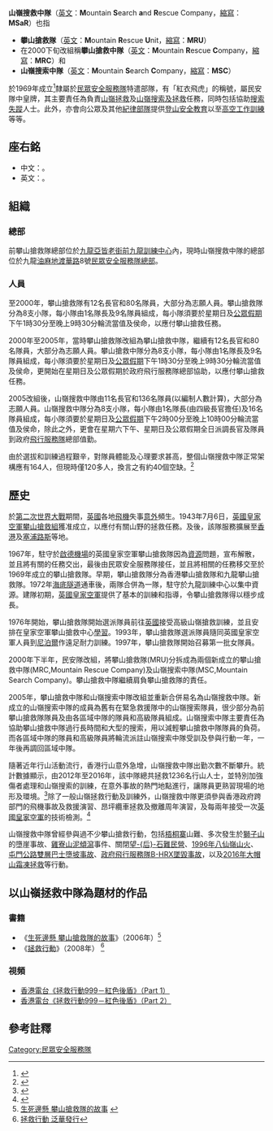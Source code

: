 {{更新|time=2019-02-07T13:50:12+00:00}}
{{Infobox law enforcement agency
|unit_name= 山嶺搜救中隊<br>{{lang|en|Mountain Search and Rescue Company}}
|image=[[File:CAS-Mountain_Rescue_Team(AM5906).JPG|300px]]
|caption=山嶺搜救車AM5906
|country= {{HK}}
|type= [[山嶺拯救|山嶺拯救]]
|branch= [[民眾安全服務隊|民眾安全服務隊]]
|dates= 1969年至今 
|specialization= [[山嶺搜索及拯救|山嶺搜索及拯救]]
|command_structure= [[特遣部隊|特遣部隊]]
|size= 164人
|garrison= 
|ceremonial_chief=
|nickname= '''紅衣飛虎'''
|motto= 
|colors= [[紅色|紅色]]
|march=
|mascot=
|battles= 
|current_commander= 
|notable_commanders=
|anniversaries=
|decorations=
|identification_symbol=
|identification_symbol_label=
}}
'''山嶺搜救中隊'''（[[英文|英文]]：'''M'''ountain '''S'''earch '''a'''nd '''R'''escue Company，[[縮寫|縮寫]]：'''MSaR'''）也指
*'''攀山搶救隊'''（[[英文|英文]]：'''M'''ountain '''R'''escue '''U'''nit，[[縮寫|縮寫]]：'''MRU'''）
*在2000下旬改組稱'''攀山搶救中隊'''（[[英文|英文]]：'''M'''ountain '''R'''escue '''C'''ompany，[[縮寫|縮寫]]：'''MRC'''）和
*'''山嶺搜索中隊'''（[[英文|英文]]：'''M'''ountain '''S'''earch '''C'''ompany，[[縮寫|縮寫]]：'''MSC'''）

於1969年成立<ref>{{Cite web |url=http://www.cas.gov.hk/WEB_BOOK/CAS_60th_Anniversary/index.html |title=民安隊60週年紀念特刊 |access-date=2012-11-07 |archive-url=https://web.archive.org/web/20160304185538/http://www.cas.gov.hk/WEB_BOOK/CAS_60th_Anniversary/index.html |archive-date=2016-03-04 |dead-url=yes }}</ref>隸屬於[[民眾安全服務隊|民眾安全服務隊]]特遣部隊，有「紅衣飛虎」的稱號，屬民安隊中皇牌，其主要責任為負責[[山嶺拯救|山嶺拯救]]及[[山嶺搜索及拯救|山嶺搜索及拯救]]任務，同時包括協助[[搜索|搜索]][[失蹤|失蹤]]人士。此外，亦會向公眾及其他[[紀律部隊|紀律部隊]]提供[[登山|登山]][[安全|安全]][[教育|教育]]以至[[高空工作|高空工作]][[訓練|訓練]]等等。

==座右銘==
*中文：{{lang|zh|攀山越領，拯救險困，時刻候命，服務社群}}。
*英文：{{lang|en|Always ready to help mountaineers in need}}。

==組織==
===總部===
前攀山搶救隊總部位於[[九龍|九龍]][[亞皆老街|亞皆老街]][[前九龍訓練中心|前九龍訓練中心]]內，現時山嶺搜救中隊的總部位於九龍[[油麻地|油麻地]][[渡華路|渡華路]]8號[[民眾安全服務隊總部|民眾安全服務隊總部]]。

===人員===
至2000年，攀山搶救隊有12名長官和80名隊員，大部分為志願人員。攀山搶救隊分為8支小隊，每小隊由1名隊長及9名隊員組成，每小隊須要於星期日及[[公眾假期|公眾假期]]下午1時30分至晚上9時30分輪流當值及侯命，以應付攀山搶救任務。

2000年至2005年，當時攀山搶救隊改組為攀山搶救中隊，繼續有12名長官和80名隊員，大部分為志願人員。攀山搶救中隊分為8支小隊，每小隊由1名隊長及9名隊員組成，每小隊須要於星期日及[[公眾假期|公眾假期]]下午1時30分至晚上9時30分輪流當值及侯命，更開始在星期日及公眾假期於政府飛行服務隊總部協助，以應付攀山搶救任務。

2005改組後，山嶺搜救中隊由11名長官和136名隊員(以編制人數計算)，大部分為志願人員。山嶺搜救中隊分為8支小隊，每小隊由1名隊長(由四級長官擔任)及16名隊員組成，每小隊須要於星期日及[[公眾假期|公眾假期]]下午2時00分至晚上10時00分輪流當值及侯命，除此之外，更會在星期六下午、星期日及公眾假期全日派調長官及隊員到政府[[飛行服務隊|飛行服務隊]]總部值勤。

由於選拔和訓練過程艱辛，對隊員體能及心理要求甚高，整個山嶺搜救中隊正常架構應有164人，但現時僅120多人，換言之有約40個空缺。<ref>{{Cite web|title=紅衣飛虎──守護山野的兼職英雄|url=https://hikingwindfire.com/2016/09/08/%e7%b4%85%e8%a1%a3%e9%a3%9b%e8%99%8e%e2%94%80%e2%94%80%e5%ae%88%e8%ad%b7%e5%b1%b1%e9%87%8e%e7%9a%84%e5%85%bc%e8%81%b7%e8%8b%b1%e9%9b%84/|accessdate=2019-11-04|date=2016-09-08|last=風火山林|work=風火山林|language=zh-TW|archive-date=2019-02-14|archive-url=https://web.archive.org/web/20190214060227/https://hikingwindfire.com/2016/09/08/%e7%b4%85%e8%a1%a3%e9%a3%9b%e8%99%8e%e2%94%80%e2%94%80%e5%ae%88%e8%ad%b7%e5%b1%b1%e9%87%8e%e7%9a%84%e5%85%bc%e8%81%b7%e8%8b%b1%e9%9b%84/|dead-url=no}}</ref>

==歷史==
於[[第二次世界大戰|第二次世界大戰]]期間，[[英國|英國]]各地[[飛機|飛機]]失事[[意外|意外]]頻生。1943年7月6日，[[英國皇家空軍|英國皇家空軍]][[攀山搶救組|攀山搶救組]]獲准成立，以應付有關山野的拯救任務。及後，該隊服務擴展至[[香港|香港]]及[[塞浦路斯|塞浦路斯]]等地。

1967年，駐守於[[啟德機場|啟德機場]]的英國皇家空軍攀山搶救隊因為[[資源|資源]]問題，宣布解散，並且將有關的任務交出，最後由民眾安全服務隊接任，並且將相關的任務移交至於1969年成立的攀山搶救隊。早期，攀山搶救隊分為香港攀山搶救隊和九龍攀山搶救隊。1972年[[海底隧道|海底隧道]]通車後，兩隊合併為一隊，駐守於九龍訓練中心以集中資源。建隊初期，[[英國皇家空軍|英國皇家空軍]]提供了基本的訓練和指導，令攀山搶救隊得以穩步成長。

1976年開始，攀山搶救隊開始選派隊員前往[[英國|英國]]接受高級山嶺搶救訓練，並且安排在皇家空軍攀山搶救中心[[學習|學習]]。1993年，攀山搶救隊選派隊員隨同英國皇家空軍人員到[[尼泊爾|尼泊爾]]作遠足耐力訓練。1997年，攀山搶救隊開始召募第一批女隊員。

2000年下半年，民安隊改組，將攀山搶救隊(MRU)分拆成為兩個新成立的攀山搶救中隊(MRC,Mountain Rescue Company)及山嶺搜索中隊(MSC,Mountain Search Company)。攀山搶救中隊繼續肩負攀山搶救隊的責任。

2005年，攀山搶救中隊和山嶺搜索中隊改組並重新合併易名為山嶺搜救中隊。新成立的山嶺搜索中隊的成員為舊有在緊急救援隊中的山嶺搜索隊員，很少部分為前攀山搶救隊隊員及由各區域中隊的隊員和高級隊員組成。山嶺搜索中隊主要責任為協助攀山搶救中隊過行長時間和大型的搜索，用以減輕攀山搶救中隊隊員的負荷。而各區域中隊的隊員和高級隊員將輪流派註山嶺搜索中隊受訓及參與行動一年，一年後再調回區域中隊。

隨著近年行山活動流行，香港行山意外急增，山嶺搜救中隊出勤次數不斷攀升。統計數據顯示，由2012年至2016年，該中隊總共拯救1236名行山人士，並特別加強傷者處理和山嶺搜索的訓練，在意外事故的熱門地點進行，讓隊員更熟習現場的地形及環境。<ref>{{Cite web|title=民安隊5年救1200行山客 迷路被困失蹤佔7成|url=https://hk.on.cc/hk/bkn/cnt/news/20170323/bkn-20170323222343411-0323_00822_001.html|accessdate=2019-10-22|work=on.cc東網|language=zh-hk|archive-date=2019-10-22|archive-url=https://web.archive.org/web/20191022101816/https://hk.on.cc/hk/bkn/cnt/news/20170323/bkn-20170323222343411-0323_00822_001.html|dead-url=no}}</ref>除了一般山嶺拯救行動及訓練外，山嶺搜救中隊更須參與香港政府跨部門的飛機事故及救援演習、昂坪纜車拯救及撤離周年演習，及每兩年接受一次[[英國皇家空軍|英國皇家空軍]]的技術檢測。<ref>{{Cite web|title=英皇家空軍檢測民安隊技術標準　「紅衣飛虎」登場顯身手|url=https://www.hk01.com/%E7%A4%BE%E6%9C%83%E6%96%B0%E8%81%9E/133319/%E8%8B%B1%E7%9A%87%E5%AE%B6%E7%A9%BA%E8%BB%8D%E6%AA%A2%E6%B8%AC%E6%B0%91%E5%AE%89%E9%9A%8A%E6%8A%80%E8%A1%93%E6%A8%99%E6%BA%96-%E7%B4%85%E8%A1%A3%E9%A3%9B%E8%99%8E-%E7%99%BB%E5%A0%B4%E9%A1%AF%E8%BA%AB%E6%89%8B|accessdate=2020-07-07|archive-date=2020-07-11|archive-url=https://web.archive.org/web/20200711133047/https://www.hk01.com/%E7%A4%BE%E6%9C%83%E6%96%B0%E8%81%9E/133319/%E8%8B%B1%E7%9A%87%E5%AE%B6%E7%A9%BA%E8%BB%8D%E6%AA%A2%E6%B8%AC%E6%B0%91%E5%AE%89%E9%9A%8A%E6%8A%80%E8%A1%93%E6%A8%99%E6%BA%96-%E7%B4%85%E8%A1%A3%E9%A3%9B%E8%99%8E-%E7%99%BB%E5%A0%B4%E9%A1%AF%E8%BA%AB%E6%89%8B|dead-url=no}}</ref>

山嶺搜救中隊曾經參與過不少攀山搶救行動，包括[[梧桐寨|梧桐寨]]山難、多次發生於[[獅子山_(香港)|獅子山]]的墮崖事故、[[雞寮|雞寮]][[山泥傾瀉|山泥傾瀉]]事件、關閉[[望后石難民營|望-{后}-石難民營]]、[[1996年八仙嶺山火|1996年八仙嶺山火]]、[[屯門公路雙層巴士墮坡事故|屯門公路雙層巴士墮坡事故]]、[[政府飛行服務隊B-HRX墜毀事故|政府飛行服務隊B-HRX墜毀事故]]，以及[[2016年1月北半球寒流|2016年大帽山霜凍拯救]]等行動。

== 以山嶺拯救中隊為題材的作品 ==
=== 書籍 ===
*《[[生死邊懸_攀山搶救隊的故事|生死邊懸 攀山搶救隊的故事]]》（2006年）<ref>[http://www.cosmosbooks.com.hk/search/search_product.asp?bookid=303184 生死邊懸 攀山搶救隊的故事] {{webarchive|url=https://web.archive.org/web/20160304185616/http://www.cosmosbooks.com.hk/search/search_product.asp?bookid=303184 |date=2016-03-04 }}</ref>
*《[[拯救行動|拯救行動]]》（2008年） <ref>[http://www.gccd.com.hk/booklist_single.asp?bid=3228#3228 拯救行動 泛華發行]{{dead link|date=2017年12月 |bot=InternetArchiveBot |fix-attempted=yes }}</ref>

===視頻===
*[http://www.youtube.com/watch?v=4ylm_ehehFI 香港電台《拯救行動999－紅色後盾》（Part 1）] {{Wayback|url=http://www.youtube.com/watch?v=4ylm_ehehFI |date=20151130210512 }}
*[http://www.youtube.com/watch?v=sMpKkNjvXKI 香港電台《拯救行動999－紅色後盾》（Part 2）] {{Wayback|url=http://www.youtube.com/watch?v=sMpKkNjvXKI |date=20151130183424 }}

==參考註釋==
{{reflist}}

[[Category:民眾安全服務隊|Category:民眾安全服務隊]]